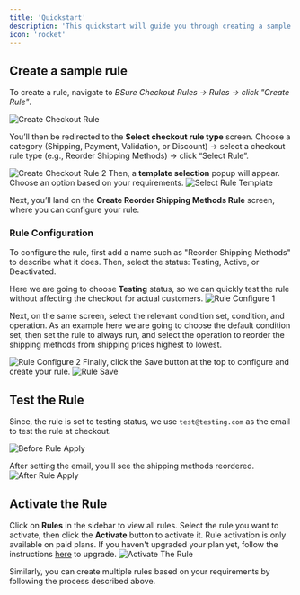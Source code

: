 ```yaml
---
title: 'Quickstart'
description: 'This quickstart will guide you through creating a sample rule, demonstrating how it works, and how it can be used to customize your Shopify checkout.'
icon: 'rocket'
---
```


## Create a sample rule
To create a rule, navigate to _BSure Checkout Rules → Rules → click "Create Rule"_.

<img
  src="/images/quickstart/create-checkout-rule.png"
  alt="Create Checkout Rule"
/>

You’ll then be redirected to the **Select checkout rule type** screen. Choose a category (Shipping, Payment, Validation, or Discount) → select a checkout rule type (e.g., Reorder Shipping Methods) → click “Select Rule”.

<img
  src="/images/quickstart/create-checkout-rule-2.png"
  alt="Create Checkout Rule 2"
/>
Then, a **template selection** popup will appear. Choose an option based on your requirements.
<img
  src="/images/quickstart/select-rule-template.png"
  alt="Select Rule Template"
/>

Next, you’ll land on the **Create Reorder Shipping Methods Rule** screen, where you can configure your rule.

### Rule Configuration
To configure the rule, first add a name such as "Reorder Shipping Methods" to describe what it does. Then, select the status: Testing, Active, or Deactivated. 

Here we are going to choose **Testing** status, so we can quickly test the rule without affecting the checkout for actual customers.
<img
  src="/images/quickstart/rule-configure-1.png"
  alt="Rule Configure 1"
/>

Next, on the same screen, select the relevant condition set, condition, and operation. As an example here we are going to choose the default condition set, then set the rule to always run, and select the operation to reorder the shipping methods from shipping prices highest to lowest.

<img
  src="/images/quickstart/rule-configure-2.png"
  alt="Rule Configure 2"
/>
Finally, click the Save button at the top to configure and create your rule.
<img
  src="/images/quickstart/save-rule.png"
  alt="Rule Save"
/>

## Test the Rule
Since, the rule is set to testing status, we use `test@testing.com` as the email to test the rule at checkout.

<img
  src="/images/quickstart/before-rule-apply.png"
  alt="Before Rule Apply"
/>

After setting the email, you'll see the shipping methods reordered.
<img
  src="/images/quickstart/after-rule-apply.png"
  alt="After Rule Apply"
/>

## Activate the Rule
Click on **Rules** in the sidebar to view all rules. Select the rule you want to activate, then click the **Activate** button to activate it.
<Warning>
Rule activation is only available on paid plans.
If you haven't upgraded your plan yet, follow the instructions [here](/guides/get-started/installation#upgrade-your-plan) to upgrade.
</Warning>
<img
  src="/images/quickstart/activate-the-rule.png"
  alt="Activate The Rule"
/>


Similarly, you can create multiple rules based on your requirements by following the process described above.
